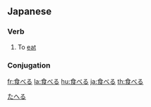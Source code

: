 ==Japanese==
[[Category:1000 Japanese basic words|たへる]]
===Verb===
{{ja-verb|kk|type=2|hira=たべる|rom=taberu|hidx=たへる}}
#To [[eat]]
===Conjugation===
{{ja-ichi|食べ|たべ|tabe}}

[[fr:食べる]]
[[la:食べる]]
[[hu:食べる]]
[[ja:食べる]]
[[th:食べる]]